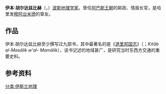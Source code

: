{{unreferenced|time=2010-11-04T10:33:21+00:00}}
'''伊本·胡尔达兹比赫'''（{{lang-fa|ابوالقاسم عبیدالله ابن خردادبه }}，{{bd|820年||912年|}}）[[波斯|波斯]][[地理学家|地理学家]]。曾任[[阿巴斯王朝|阿巴斯王朝]]{{le|杰贝勒省|Jibal}}的邮政、情报长官，是哈里发[[穆阿台米德|穆阿台米德]]的挚友。

==作品==
伊本·胡尔达兹比赫至少撰写过九部书，其中最著名的是《[[道里邦国志|道里邦国志]]》（{{lang-ar|كتاب المسالك والممالك}}；''Kitāb al-Masālik w'al- Mamālik''），该书记述的地域甚广，是研究当时东西方交通的重要史料。

==参考资料==
{{reflist}}

[[分类:伊斯兰地理|分类:伊斯兰地理]]{{Authority control}}